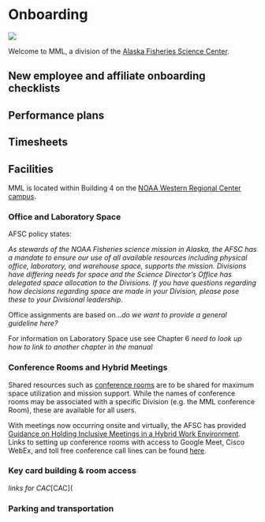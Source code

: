 # Onboarding {#onboarding}

![](img/onboarding.jpg)

Welcome to MML, a division of the [Alaska Fisheries Science Center](https://www.fisheries.noaa.gov/about/marine-mammal-laboratory).  

## New employee and affiliate onboarding checklists

## Performance plans

## Timesheets

## Facilities

MML is located within Building 4 on the [NOAA Western Regional Center campus](https://www.wrc.noaa.gov/). 

### Office and Laboratory Space

AFSC policy states:

_As stewards of the NOAA Fisheries science mission in Alaska, the AFSC has a mandate to ensure our use of all available resources including physical office, laboratory, and warehouse space, supports the mission. Divisions have differing needs for space and the Science Director's Office has delegated space allocation to the Divisions. If you have questions regarding how decisions regarding space are made in your Division, please pose these to your Divisional leadership._

Office assignments are based on..._do we want to provide a general guideline here?_

For information on Laboratory Space use see Chapter 6 _need to look up how to link to another chapter in the manual_

### Conference Rooms and Hybrid Meetings

Shared resources such as [conference rooms]( https://sites.google.com/noaa.gov/myafsc/reservations/conference-rooms) are to be shared for maximum space utilization and mission support. While the names of conference rooms may be associated with a specific Division (e.g. the MML conference Room), these are available for all users. 

With meetings now occurring onsite and virtually, the AFSC has provided [Guidance on Holding Inclusive Meetings in a Hybrid Work Environment](https://docs.google.com/document/d/1K8mBHH6JOdKC4aT0L4jHmTJot9n4fnW9_L9kwdclCkQ/edit). Links to setting up conference rooms with access to Google Meet, Cisco WebEx, and toll free conference call lines can be found [here](https://sites.google.com/noaa.gov/myafsc/reservations/afsc-conference-rooms-built-around-google-meet-kits).

### Key card building & room access

_links for CAC_[CAC](

### Parking and transportation 
